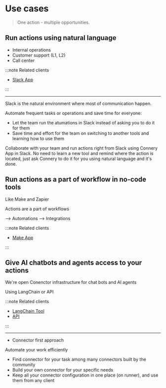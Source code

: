 # Use cases

> One action - multiple opportunities.

## Run actions using natural language

- Internal operations
- Customer support (L1, L2)
- Call center

:::note Related clients

- [Slack App](/docs/native-clients/slack)

:::

---

Slack is the natural environment where most of communication happen.

Automate frequent tasks or operations and save time for everyone: 
- Let the team run the atumations in Slack instead of asking you to do it for them
- Save time and effort for the team on switching to another tools and learning how to use them

Collaborate with your team and run actions right from Slack using Connery App in Slack.
No need to learn a new tool and remind where the action is located, just ask Connery to do it for you using natural language and it's done.

## Run actions as a part of workflow in no-code tools

Like Make and Zapier

Actions are a part of workflows 

--> Automations
--> Integrations

:::note Related clients

- [Make App](/docs/native-clients/make)

:::

## Give AI chatbots and agents access to your actions

We're open
Conenctor infrastructure for chat bots and AI agents

Using LangChain or API

:::note Related clients

- [LangChain Tool](/docs/native-clients/langchain)
- [API](/docs/native-clients/api)

:::


--- 

- Connector first approach

Automate your work efficiently

- Find connector for your task among many connectors built by the community
- Build your own connector for your specific needs
- Keep all your connector configuration in one place (on runner), and use them from any client
